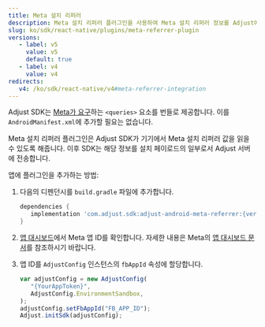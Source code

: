 ```yaml
---
title: Meta 설치 리퍼러
description: Meta 설치 리퍼러 플러그인을 사용하여 Meta 설치 리퍼러 정보를 Adjust에 전송합니다.
slug: ko/sdk/react-native/plugins/meta-referrer-plugin
versions:
   - label: v5
     value: v5
     default: true
   - label: v4
     value: v4
redirects:
   v4: /ko/sdk/react-native/v4#meta-referrer-integration
---
```


<Callout type="note">

Adjust SDK는 [Meta가 요구](https://developers.facebook.com/docs/app-ads/meta-install-referrer#step-1--add-the-meta-apps)하는 `<queries>` 요소를 번들로 제공합니다. 이를 `AndroidManifest.xml`에 추가할 필요는 없습니다.

</Callout>

Meta 설치 리퍼러 플러그인은 Adjust SDK가 기기에서 Meta 설치 리퍼러 값을 읽을 수 있도록 해줍니다. 이후 SDK는 해당 정보를 설치 페이로드의 일부로서 Adjust 서버에 전송합니다.

앱에 플러그인을 추가하는 방법:

1. 다음의 디펜던시를 `build.gradle` 파일에 추가합니다.

   ```groovy
   dependencies {
      implementation 'com.adjust.sdk:adjust-android-meta-referrer:{versions.android.v5}'
   }
   ```

1. [앱 대시보드](https://developers.facebook.com/apps)에서 Meta 앱 ID를 확인합니다. 자세한 내용은 Meta의 [앱 대시보드 문서](https://developers.facebook.com/docs/development/create-an-app/app-dashboard)를 참조하시기 바랍니다.

1. 앱 ID를 `AdjustConfig` 인스턴스의 `fbAppId` 속성에 할당합니다.

   ```js
   var adjustConfig = new AdjustConfig(
      "{YourAppToken}",
      AdjustConfig.EnvironmentSandbox,
   );
   adjustConfig.setFbAppId("FB_APP_ID");
   Adjust.initSdk(adjustConfig);
   ```
